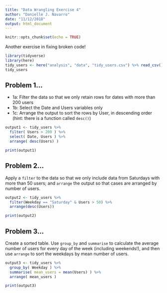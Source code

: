 ```yaml
---
title: "Data Wrangling Exercise 4"
author: "Danielle J. Navarro"
date: "11/12/2018"
output: html_document
---
```


```r
knitr::opts_chunk$set(echo = TRUE)
```

Another exercise in fixing broken code!

```r
library(tidyverse)
library(here)
tidy_users <- here("analysis", "data", "tidy_users.csv") %>% read_csv()
tidy_users
```

## Problem 1... 

- 1a: Filter the data so that we only retain rows for dates with more than 200 users
- 1b: Select the Date and Users variables only
- 1c: Arrange the output to sort the rows by User, in descending order (hint: there is a function called `desc()`)

```r
output1 <- tidy_users %>% 
  filter( Users > 200 ) %>% 
  select( Date, Users ) %>%
  arrange( desc(Users) )

print(output1)
```

## Problem 2...

Apply a `filter` to the data so that we only include data from Saturdays with more than 50 users; and `arrange` the output so that cases are arranged by number of users.

```r
output2 <- tidy_users %>% 
  filter(Weekday == "Saturday" & Users > 50) %>%
  arrange(desc(Users))

print(output2)
```


## Problem 3...

Create a sorted table. Use `group_by` and `summarise` to calculate the average number of users for every day of the week (including weekends!), and then use `arrange` to sort the weekdays by mean number of users. 

```r
output3 <- tidy_users %>%
  group_by( Weekday ) %>%
  summarise( mean_users = mean(Users) ) %>% 
  arrange( mean_users )

print(output3)
```




